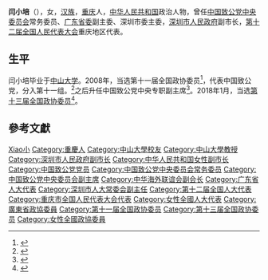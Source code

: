 '''闫小培'''（{{bd|1956年|3月|}}），女，[[汉族|汉族]]，[[重庆市|重庆]]人，[[中华人民共和国|中华人民共和国]]政治人物，曾任[[中国致公党中央委员会|中国致公党中央委员会]]常务委员、[[中国致公党广东省委员会|广东省委]]副主委、深圳市委主委，[[深圳市人民政府|深圳市人民政府]]副市长，[[第十二届全国人民代表大会|第十二届全国人民代表大会]]重庆地区代表。

== 生平 ==
闫小培毕业于[[中山大学|中山大学]]。2008年，当选第十一届全国政协委员<ref>{{cite news|title=第十一届全国政协委员名单|url=http://www.indaa.com.cn/zt/2009qglh/zxzs/200903/t20090303_127573.html|accessdate=2013-04-09|newspaper=新华社北京1月25日电 中国人民政治协商会议第十一届全国委员会委员名单(共2237人，2008年1月25日政协第十届全国委员会常务委员会第二十次会议通过)|date=2008年1月25日|deadurl=yes|archiveurl=https://web.archive.org/web/20130928014403/http://www.indaa.com.cn/zt/2009qglh/zxzs/200903/t20090303_127573.html|archivedate=2013年9月28日}}</ref>，代表中国致公党，分入第十一组。<ref>{{cite news|title=全国政协信息-闫小培|url=http://www.cppcc.gov.cn/CMS/wylibary/showJcwyxtInfoWylibary.action?tabJcwyxt.guid=11W0004040&wytype=wjwy|accessdate=2013-04-11|newspaper=全国政协委员会|archive-date=2019-07-13|archive-url=https://web.archive.org/web/20190713020938/http://www.cppcc.gov.cn/CMS/wylibary/showJcwyxtInfoWylibary.action?tabJcwyxt.guid=11W0004040&wytype=wjwy|dead-url=no}}</ref>之后升任中国致公党中央专职副主席<ref>{{cite news|title=全国人大代表信息-闫小培|url= http://210.82.31.1:8084/delegate/viewDelegate.action?dbid=122051|accessdate=2013-04-05|newspaper=全国人大网|archive-url=https://web.archive.org/web/20131212124740/http://www.npc.gov.cn/delegate/viewDelegate.action?dbid=122051|archive-date=2013-12-12|dead-url=yes}}</ref>。2018年1月，当选[[中国人民政治协商会议第十三届全国委员会委员名单|第十三届全国政协委员]]<ref>{{Cite web|url=http://sports.163.com/18/0126/06/D92BRKK400051C89.html|title=中国人民政治协商会议第十三届全国委员会委员名单|accessdate=2018-01-26|last=|work=网易|archive-url=https://web.archive.org/web/20180127143232/http://sports.163.com/18/0126/06/D92BRKK400051C89.html|archive-date=2018-01-27|dead-url=yes}}</ref>。

== 參考文獻 ==
{{reflist}}

{{Navboxes 
| title  = 闫小培在[[中华职业教育社|中华职业教育社]]的职务
| list1  =
{{中华职业教育社第九届理事会}}
}}
{{Navboxes 
| title  = 闫小培在[[中华海外联谊会|中华海外联谊会]]的职务
| list1  =
{{中华海外联谊会第四届理事会}}
{{中华海外联谊会第五届理事会}}
}}
{{Navboxes 
| title  = 闫小培在[[中国致公党|中国致公党]]的职务
| list1  =
{{中国致公党第十三届中央委员会}}
{{中国致公党第十四届中央委员会}}
{{中国致公党第十五届中央委员会}}
}}

{{Authority control}}
{{DEFAULTSORT:Yan闫}}
[[Category:闫姓|Xiao小]]
[[Category:重慶人|Category:重慶人]]
[[Category:中山大學校友|Category:中山大學校友]]
[[Category:中山大學教授|Category:中山大學教授]]
[[Category:深圳市人民政府副市长|Category:深圳市人民政府副市长]]
[[Category:中华人民共和国女性副市长|Category:中华人民共和国女性副市长]]
[[Category:中国致公党党员|Category:中国致公党党员]]
[[Category:中国致公党中央委员会常务委员|Category:中国致公党中央委员会常务委员]]
[[Category:中国致公党中央委员会副主席|Category:中国致公党中央委员会副主席]]
[[Category:中华海外联谊会副会长|Category:中华海外联谊会副会长]]
[[Category:广东省人大代表|Category:广东省人大代表]]
[[Category:深圳市人大常委会副主任|Category:深圳市人大常委会副主任]]
[[Category:第十二届全国人大代表|Category:第十二届全国人大代表]]
[[Category:重庆市全国人民代表大会代表|Category:重庆市全国人民代表大会代表]]
[[Category:女性全國人大代表|Category:女性全國人大代表]]
[[Category:廣東省政協委員|Category:廣東省政協委員]]
[[Category:第十一届全国政协委员|Category:第十一届全国政协委员]]
[[Category:第十三届全国政协委员|Category:第十三届全国政协委员]]
[[Category:女性全國政協委員|Category:女性全國政協委員]]